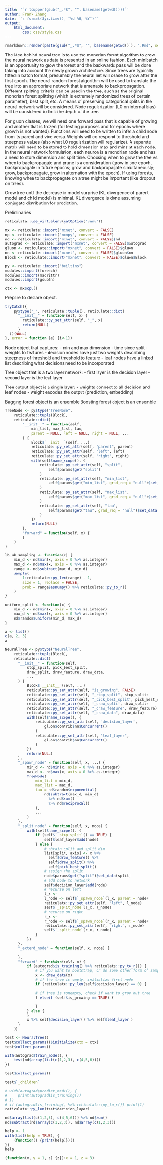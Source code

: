 ```yaml
---
title: '`r toupper(gsub("_.*$", "", basename(getwd())))`'
author: Frank Zhang
date: '`r format(Sys.time(), "%d %B, %Y")`'
output:
    html_document:
        css: css/style.css
---
```


```r
rmarkdown::render(paste(gsub("_.*$", "", basename(getwd())), ".Rmd", sep = ""), output_dir = "dist")
```

The idea behind neural tree is to use the mondrian forest algorithm to grow the neural network as data is presented in an online fashion. Each minibatch is an opportunity to grow the forest and the backwards pass will be done taking into account the newly grown architecture. Since trees are typically fitted in batch format, presumably the neural net will cease to grow after the first epoch. The neural random forest algorithm will be used to translate the tree into an appropriate network that is amenable to backpropagation. Different splitting criteria can be used in the tree, such as the original mondrian forest splitting (which is extremely randomized trees of certain parameter), best split, etc. A means of preserving categorical splits in the neural network will be considered. Node regularization (L0 on internal bias) will be considered to limit the depth of the tree.

For gluon classes, we will need one forward pass that is capable of growing and another that is frozen (for testing purposes and for epochs where growth is not wanted). Functions will need to be written to infer a child node from its parent and vice versa. Weights will correspond to threshold and steepness values (also what L0 regularization will regularize). A separate matrix will need to be stored to hold dimension max and mins at each node. In the neural network formulation, each neuron is a mondrian node and has a need to store dimension and split time. Choosing when to grow the tree vs when to backpropagate and prune is a consideration (grow in one epoch, backpropagate in future epochs; grow and backpropagate simultaneously; grow, backpropagate, grow in alternation with the epoch). If using forests, knowing when to backpropagate on a tree might be important (like dropout on trees).

Grow tree until the decrease in model surprise (KL divergence of parent model and child model) is minimal. KL divergence is done assuming conjugate distribution for prediction.

Preliminaries

```r
reticulate::use_virtualenv(getOption("venv"))

mx <- reticulate::import("mxnet", convert = FALSE)
np <- reticulate::import("numpy", convert = FALSE)
nd <- reticulate::import("mxnet", convert = FALSE)$nd
autograd <- reticulate::import("mxnet", convert = FALSE)$autograd
gluon <- reticulate::import("mxnet", convert = FALSE)$gluon
nn <- reticulate::import("mxnet", convert = FALSE)$gluon$nn
Block <- reticulate::import("mxnet", convert = FALSE)$gluon$Block

py <- reticulate::import("builtins")
modules::import(foreach)
modules::import(magrittr)
modules::import(gsubfn)
```

```r
ctx <- mx$cpu()
```

Prepare to declare object.

```r
tryCatch({
    py$type("_", reticulate::tuple(), reticulate::dict(
      "__init__" = function(self, x) {
        reticulate::py_set_attr(self, "_", x)
        return(NULL)
      }
  ))(NULL)
}, error = function (e) {i<-1})
```

Node object that captures:
- min and max dimension
- time since split
- weights to features
    - decision nodes have just two weights describing steepness of threshold and threshold to feature
    - leaf nodes have a linked list describing what decisions need to be incorporated

Tree object that is a two layer network:
- first layer is the decision layer
- second layer is the leaf layer

Tree output object is a single layer:
- weights connect to all decision and leaf nodes
- weight encodes the output (prediction, embedding)

Bagging forest object is an ensemble
Boosting forest object is an ensemble

```r
TreeNode <- py$type("TreeNode",
    reticulate::tuple(Block),
    reticulate::dict(
        "__init__" = function(self,
            min_list, max_list, tau,
            parent = NULL, left = NULL, right = NULL, ...
        ) {
            Block$`__init__`(self, ...)
            reticulate::py_set_attr(self, "parent", parent)
            reticulate::py_set_attr(self, "left", left)
            reticulate::py_set_attr(self, "right", right)
            with(self$name_scope(), {
                reticulate::py_set_attr(self, "split",
                    self$params$get("split")
                )
                reticulate::py_set_attr(self, "min_list",
                    self$params$get("min_list", grad_req = "null")$set_data(min_list)
                )
                reticulate::py_set_attr(self, "max_list",
                    self$params$get("max_list", grad_req = "null")$set_data(max_list)
                )
                reticulate::py_set_attr(self, "tau",
                    self$params$get("tau", grad_req = "null")$set_data(tau)
                )
            })
            return(NULL)
        },
        "forward" = function(self, x) {
        }
    )
)
```

```r
lb_ub_sampling <- function(x) {
    min_d <- nd$min(x, axis = 0 %>% as.integer)
    max_d <- nd$max(x, axis = 0 %>% as.integer)
    range <- nd$subtract(max_d, min_d)
    sample(
        1:reticulate::py_len(range) - 1,
        size = 1, replace = FALSE,
        prob = range$asnumpy() %>% reticulate::py_to_r()
    )
}
```

```r
uniform_split <- function(x) {
    min_d <- nd$min(x, axis = 0 %>% as.integer)
    max_d <- nd$max(x, axis = 0 %>% as.integer)
    nd$random$uniform(min_d, max_d)
}
```

```r
a <- list()
c(a, 2, 3)
a
```

```r
NeuralTree <- py$type("NeuralTree",
    reticulate::tuple(Block),
    reticulate::dict(
      "__init__" = function(self,
          stop_split, pick_best_split,
          draw_split, draw_feature, draw_data,
          ...
      ) {
          Block$`__init__`(self, ...)
          reticulate::py_set_attr(self, "is_growing", FALSE)
          reticulate::py_set_attr(self, "_stop_split", stop_split)
          reticulate::py_set_attr(self, "_pick_best_split", pick_best_split)
          reticulate::py_set_attr(self, "_draw_split", draw_split)
          reticulate::py_set_attr(self, "_draw_feature", draw_feature)
          reticulate::py_set_attr(self, "_draw_data", draw_data)
          with(self$name_scope(), {
              reticulate::py_set_attr(self, "decision_layer",
                  gluon$contrib$nn$Concurrent()
              )
              reticulate::py_set_attr(self, "leaf_layer",
                  gluon$contrib$nn$Concurrent()
              )
          })
          return(NULL)
      },
      "_spawn_node" = function(self, x, ...) {
          min_d <- nd$min(x, axis = 0 %>% as.integer)
          max_d <- nd$max(x, axis = 0 %>% as.integer)
          TreeNode(
              min_list = min_d,
              max_list = max_d,
              tau = nd$random$exponential(
                  nd$subtract(max_d, min_d)
                    %>% nd$sum()
                    %>% nd$reciprocal()
              ),
              ...
          )
      },
      "_split_node" = function(self, x, node) {
          with(self$name_scope(), {
              if (self$`_stop_split`() == TRUE) {
                  self$leaf_layer$add(node)
              } else {
                  # obtain split and split dim
                  list[split, axis] <- x %>%
                    self$draw_feature() %>%
                    self$draw_split() %>%
                    self$pick_best_split()
                  # assign the split
                  node$params$get("split")$set_data(split)
                  # add node to network
                  self$decision_layer$add(node)
                  # recurse on left
                  l_x <-
                  l_node <- self$`_spawn_node`(l_x, parent = node)
                  reticulate::py_set_attr(self, "left", l_node)
                  self$`_split_node`(l_x, l_node)
                  # recurse on right
                  r_x <-
                  r_node <- self$`_spawn_node`(r_x, parent = node)
                  reticulate::py_set_attr(self, "right", r_node)
                  self$`_split_node`(r_x, r_node)
              }
          })
      },
      "_extend_node" = function(self, x, node) {

      },
      "forward" = function(self, x) {
          if (autograd$is_training() %>% reticulate::py_to_r()) {
              # if you want to bootstrap, or do some other form of sample selection for training
              x <- draw_data(x)
              # if the tree is empty, initialize first node
              if (reticulate::py_len(self$decision_layer) == 0) {

              # if tree is nonempty, check if want to grow out tree
              } elseif (self$is_growing == TRUE) {

              }
          } else {
          }
          x %>% self$decision_layer() %>% self$leaf_layer()
      }
    ))
```

```r
test <- NeuralTree()
test$collect_params()$initialize(ctx = ctx)
test$collect_params()
```

```r
with(autograd$train_mode(), {
    test(nd$array(list(c(1,2,3), c(4,5,6))))
})
```

```r
test$collect_params()
```

```r
test$`_children`
```

```r
# with(autograd$predict_mode(), {
#     print(autograd$is_training())
# })
# if (autograd$is_training() %>% reticulate::py_to_r()) print(1)
reticulate::py_len(test$decision_layer)
```

```r
nd$array(list(c(1,2,3), c(4,5,6))) %>% nd$sum()
nd$subtract(nd$array(c(1,2,3)), nd$array(c(1,2,3)))
```

```r
help <- 1
with(list(help = TRUE), {
    (function() {print(help)})()
})
help
```

```r
(function(x, y = 1, z) {z})(x = 1, z = 3)
```
